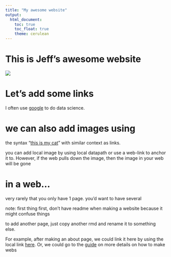 ```yaml
---
title: "My awesome website"
output: 
  html_document:
    toc: true
    toc_float: true
    theme: cerulean
---
```


# This is Jeff's awesome website

![](https://media.giphy.com/media/drXGoW1iudhKw/giphy.gif)

# Let's add some links

I often use [google](https://www.google.com) to do data science.

# we can also add images using

the syntax "[this is my cat](https://www.youtube.com/watch?v=oHg5SJYRHA0)" with similar context as links.

you can add local image by using local datapath or use a web-link to anchor it to. However, if the web pulls down the image, then the image in your web will be gone

# in a web...

very rarely that you only have 1 page. you'd want to have several

note: first thing first, don't have readme when making a website because it might confuse things

to add another page, just copy another rmd and rename it to something else.

For example, after making an about page, we could link it here by using the local link [here](about.html). Or, we could go to the [guide](guide.html) on more details on how to make webs